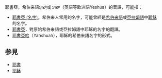 {{disambig|Cat=三字人名消歧义}}

耶書亞，希伯来語יֵשׁוּעַ或 ישוע（英語等欧洲語Yeshua）的音譯，可能指：

*[[耶書亞_(名字)|耶書亞 (名字)]]，希伯来人常用的名字，可能曾經是[[希伯来語|希伯来語]]或[[亞拉姆語|亞拉姆語]]中[[耶穌|耶穌]]的名字。
*[[耶書亞|耶書亞]]，對原始希伯来語或亞拉姆語中耶穌的名字的翻譯。
*[[耶書亞哈|耶書亞哈]]（Yahshuah），耶穌的希伯来語名字的形式。

==参見==
*[[耶書|耶書]]
*[[耶穌|耶穌]]
